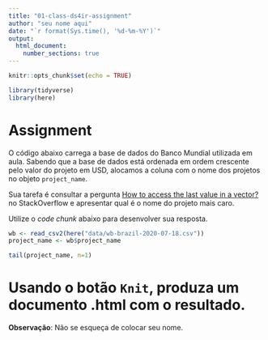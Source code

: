 ```yaml
---
title: "01-class-ds4ir-assignment"
author: "seu nome aqui"
date: "`r format(Sys.time(), '%d-%m-%Y')`"
output: 
  html_document:
    number_sections: true
---
```


```r
knitr::opts_chunk$set(echo = TRUE)
```

```r
library(tidyverse)
library(here)
```

# Assignment {-}

O código abaixo carrega a base de dados do Banco Mundial utilizada em aula. Sabendo 
que a base de dados está ordenada em ordem crescente pelo valor do projeto em USD, alocamos 
a coluna com o nome dos projetos no objeto `project_name`.

Sua tarefa é consultar a pergunta [How to access the last value in a vector?](https://stackoverflow.com/questions/77434/how-to-access-the-last-value-in-a-vector)
no StackOverflow e apresentar qual é o nome do projeto mais caro.

Utilize o *code chunk* abaixo para desenvolver sua resposta. 

```r
wb <- read_csv2(here("data/wb-brazil-2020-07-18.csv"))
project_name <- wb$project_name

tail(project_name, n=1)
```

# Usando o botão `Knit`, produza um documento .html com o resultado. {-}

**Observação**: Não se esqueça de colocar seu nome.
